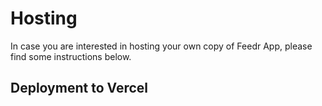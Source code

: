# Hosting

In case you are interested in hosting your own copy of Feedr App, please find some instructions below.

## Deployment to Vercel

